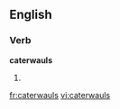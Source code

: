 ==English==

===Verb===
'''caterwauls'''

# {{third-person singular of|[[caterwaul]]}}

[[fr:caterwauls]]
[[vi:caterwauls]]